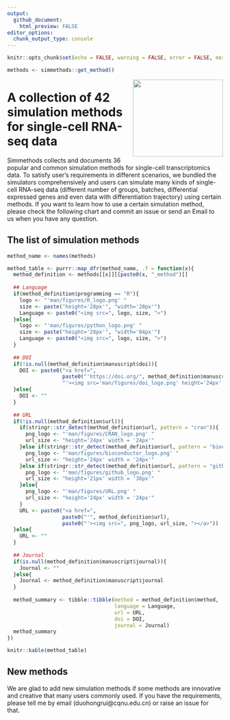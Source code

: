```yaml
---
output:
  github_document:
    html_preview: FALSE
editor_options: 
  chunk_output_type: console
---
```


```r
knitr::opts_chunk$set(echo = FALSE, warning = FALSE, error = FALSE, message = FALSE)
```


```r
methods <- simmethods::get_method()
```

<img src="man/figures/simmethods_logo.png" align="right" width = "210px" height="180px"/>

# A collection of 42 simulation methods for single-cell RNA-seq data

Simmethods collects and documents 36 popular and common simulation methods for single-cell transcriptomics data. To satisfy user's requirements in different scenarios, we bundled the simulators comprehensively and users can simulate many kinds of single-cell RNA-seq data (different number of groups, batches, differential expressed genes and even data with differentiation trajectory) using certain methods. If you want to learn how to use a certain simulation method, please check the following chart and commit an issue or send an Email to us when you have any question.

## The list of simulation methods

```r
method_name <- names(methods)

method_table <- purrr::map_dfr(method_name, .f = function(x){
  method_definition <- methods[[x]][[paste0(x, "_method")]]
  
  ## Language
  if(method_definition$programming == "R"){
    logo <- "'man/figures/R_logo.png' "
    size <- paste("height='28px'", "width='28px'")
    Language <- paste0("<img src=", logo, size, ">")
  }else{
    logo <- "'man/figures/python_logo.png' "
    size <- paste("height='28px'", "width='84px'")
    Language <- paste0("<img src=", logo, size, ">")
  }
  
  ## DOI
  if(!is.null(method_definition$manuscript$doi)){
    DOI <- paste0("<a href=",
                  paste0("'https://doi.org/", method_definition$manuscript$doi),
                  "'><img src='man/figures/doi_logo.png' height='24px' width = '24px'></a>")
  }else{
    DOI <- ""
  }
  
  ## URL
  if(!is.null(method_definition$url)){
    if(stringr::str_detect(method_definition$url, pattern = "cran")){
      png_logo <- "'man/figures/CRAN_logo.png' "
      url_size <- "height='24px' width = '24px'"
    }else if(stringr::str_detect(method_definition$url, pattern = "bioconductor")){
      png_logo <- "'man/figures/bioconductor_logo.png' "
      url_size <- "height='24px' width = '24px'"
    }else if(stringr::str_detect(method_definition$url, pattern = "github")){
      png_logo <- "'man/figures/github_logo.png' "
      url_size <- "height='21px' width = '38px'"
    }else{
      png_logo <- "'man/figures/URL.png' "
      url_size <- "height='24px' width = '24px'"
    }
    URL <- paste0("<a href=",
                  paste0("'", method_definition$url),
                  paste0("'><img src=", png_logo, url_size, "></a>"))
  }else{
    URL <- ""
  }
  
  ## Journal
  if(is.null(method_definition$manuscript$journal)){
    Journal <- ""
  }else{
    Journal <- method_definition$manuscript$journal
  }
  
  method_summary <- tibble::tibble(method = method_definition$method,
                                   language = Language,
                                   url = URL,
                                   doi = DOI,
                                   journal = Journal)
  method_summary
})

knitr::kable(method_table)
```

## New methods

We are glad to add new simulation methods if some methods are innovative and creative that many users commonly used. If you have the requirements, please tell me by email (duohongrui@cqnu.edu.cn) or raise an issue for that.
